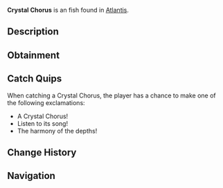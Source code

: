 {{FishInfobox
|image          = Crystal Chorus.png
|rarity         = Uncommon
|sea            = First Sea
|location       = [[Atlantis]]
|sublocation    = 
|sources        = Fishing Rod
|radar_location = 
|xp             = 100
|weather        = Clear
|time           = Night
|season         = Winter
|bait           = Shrimp
|base_weight    = 5
|base_value     = 160
|weight_range   = 2.5
|base_chance    = 50
|base_resil     = 60
}}
'''Crystal Chorus''' is an {{Rarity|Uncommon}} fish found in [[Atlantis]].

== Description ==
{{Description|These mysterious fish gather around ancient power crystals, creating haunting harmonies with their fins. The vibrations seem to resonate with the city's magic.|Bestiary Entry}}

== Obtainment ==
{{Description|Sunken's Depth Pool|Bestiary Hint}}
{{Fish Availability|
Atlantis/Sunken Depths
|top_rods      = 
Champions Rod\130732.98\92049.35;
Ethereal Prism Rod\130228.72\163969.05;
Depthseeker Rod\129949.55\92399.76;
Celestial Rod\129376.51\93301.25;
Rapid Rod\129262.51\111726.63;
Training Rod\125695.09\151459.31;
Flimsy Rod\89220.87\87536.02;
Fortune Rod\71628.9\99161.26;
Leviathan's Fang Rod\122133.16\136300.9;
No-Life Rod\119705.32\119705.32;
Seraphic Rod\118451.39\118451.39;
Avalanche Rod\127715.96\89305.18;
Verdant Shear Rod\122253.43\100873.25;
Trident Rod\112341.95\84896.81;
Blazebringer Rod\110991.61\95175.44;
Zeus Rod\110143.48\100823.19;
Free Spirit Rod\108859.76\84606.12;
Challenger's Rod\108465.86\108465.86;
Rod Of The Forgotten Fang\108106.5\108106.5;
Volcanic Rod\107500.15\76517.73;
Rod Of The Depths\98132.02\98132.02;
Rod Of The Exalted One\93531.47\99077.66;
Steady Rod\60518.43\50381.24
|recommended   = Ethereal Prism Rod
}}

== Catch Quips ==
When catching a Crystal Chorus, the player has a chance to make one of the following exclamations:
* A Crystal Chorus!
* Listen to its song!
* The harmony of the depths!

== Change History ==
{{Change History|{{subst:Current Version}}}}

== Navigation ==
{{Fish Navbox|Atlantis}}